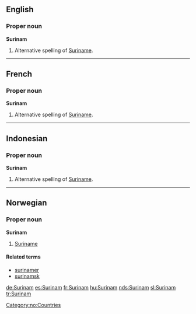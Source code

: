 ==English==

===Proper noun===
'''Surinam'''
# Alternative spelling of [[Suriname]].

----
==French==

===Proper noun===
'''Surinam'''
# Alternative spelling of [[Suriname]].

----
==Indonesian==

===Proper noun===
'''Surinam'''
# Alternative spelling of [[Suriname]].

----
==Norwegian==
===Proper noun===
[[Category:no:Countries]]
'''Surinam'''
#[[Suriname]]
====Related terms====
*[[surinamer]]
*[[surinamsk]]

[[de:Surinam]]
[[es:Surinam]]
[[fr:Surinam]]
[[hu:Surinam]]
[[nds:Surinam]]
[[sl:Surinam]]
[[tr:Surinam]]